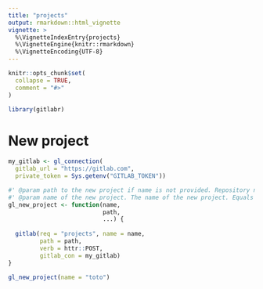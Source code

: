 ```yaml
---
title: "projects"
output: rmarkdown::html_vignette
vignette: >
  %\VignetteIndexEntry{projects}
  %\VignetteEngine{knitr::rmarkdown}
  %\VignetteEncoding{UTF-8}
---
```


```r
knitr::opts_chunk$set(
  collapse = TRUE,
  comment = "#>"
)
```

```r
library(gitlabr)
```

# New project
```r
my_gitlab <- gl_connection(
  gitlab_url = "https://gitlab.com",
  private_token = Sys.getenv("GITLAB_TOKEN"))

#' @param path to the new project if name is not provided. Repository name for new project. Generated based on name if not provided (generated as lowercase with dashes).
#' @param name of the new project. The name of the new project. Equals path if not provided
gl_new_project <- function(name,
                           path,
                           ...) {
  
  gitlab(req = "projects", name = name,
         path = path,
         verb = httr::POST,
         gitlab_con = my_gitlab)
}

gl_new_project(name = "toto")
```

